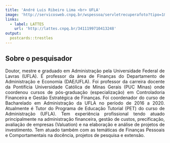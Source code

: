 ---
title: 'André Luis Ribeiro Lima <br> UFLA'
image: 'http://servicosweb.cnpq.br/wspessoa/servletrecuperafoto?tipo=1&id=K4776220E6'
links:
  - label: LATTES
    url: 'http://lattes.cnpq.br/3411199710413248'
output:
  postcards::trestles
---


<div style="text-align: justify">


## Sobre o pesquisador


Doutor, mestre e graduado em Administração pela Universidade Federal de Lavras (UFLA). É professor da área de Finanças do Departamento de Administração e Economia (DAE/UFLA). Foi professor da carreira docente da Pontifícia Universidade Católica de Minas Gerais (PUC Minas) onde coordenou cursos de pós-graduação (especialização) em Controladoria Financeira e Gestão Estratégica de Finanças. Foi coordenador do curso de Bacharelado em Administração da UFLA no período de 2016 a 2020. Atualmente é Tutor do Programa de Educação Tutorial (PET) do curso de Administração (UFLA). Tem experiência profissional tendo atuado principalmente na administração financeira, gestão de custos, precificação, avaliação de empresas (Valuation) e na elaboração e análise de projetos de investimento. Tem atuado também com as temáticas de Finanças Pessoais e Comportamentais na docência, projetos de pesquisa e extensão.

